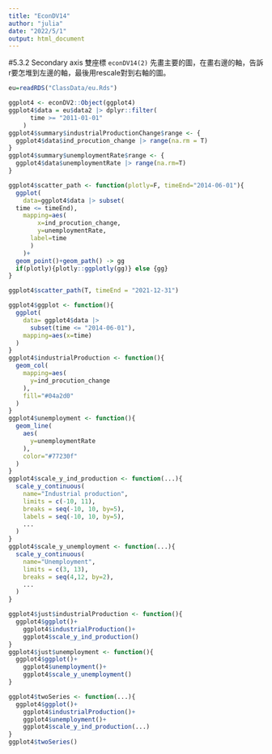 ```yaml
---
title: "EconDV14"
author: "julia"
date: "2022/5/1"
output: html_document
---
```


#5.3.2 Secondary axis 雙座標
`econDV14(2)`
先畫主要的圖，在畫右邊的軸，告訴r要怎堆到左邊的軸，最後用rescale對到右軸的圖。

```r
eu=readRDS("ClassData/eu.Rds")

ggplot4 <- econDV2::Object(ggplot4)
ggplot4$data = eu$data2 |> dplyr::filter(
      time >= "2011-01-01"
    )
ggplot4$summary$industrialProductionChange$range <- {
  ggplot4$data$ind_procution_change |> range(na.rm = T)
}
ggplot4$summary$unemploymentRate$range <- {
  ggplot4$data$unemploymentRate |> range(na.rm=T)
}

ggplot4$scatter_path <- function(plotly=F, timeEnd="2014-06-01"){
  ggplot(
    data=ggplot4$data |> subset(
  time <= timeEnd),
    mapping=aes(
        x=ind_procution_change,
        y=unemploymentRate,
      label=time
      )
    )+
  geom_point()+geom_path() -> gg
  if(plotly){plotly::ggplotly(gg)} else {gg}
}

ggplot4$scatter_path(T, timeEnd = "2021-12-31")
```

```r
ggplot4$ggplot <- function(){
  ggplot(
    data= ggplot4$data |>
      subset(time <= "2014-06-01"),
    mapping=aes(x=time)
  )
}
ggplot4$industrialProduction <- function(){
  geom_col(
    mapping=aes(
      y=ind_procution_change
    ),
    fill="#04a2d0"
  )
}
ggplot4$unemployment <- function(){
  geom_line(
    aes(
      y=unemploymentRate
    ),
    color="#77230f"
  )
}
ggplot4$scale_y_ind_production <- function(...){
  scale_y_continuous(
    name="Industrial production",
    limits = c(-10, 11),
    breaks = seq(-10, 10, by=5),
    labels = seq(-10, 10, by=5),
    ...
  )
}
ggplot4$scale_y_unemployment <- function(...){
  scale_y_continuous(
    name="Unemployment",
    limits = c(3, 13),
    breaks = seq(4,12, by=2),
    ...
  )
}

ggplot4$just$industrialProduction <- function(){
  ggplot4$ggplot()+
    ggplot4$industrialProduction()+
    ggplot4$scale_y_ind_production()
}
ggplot4$just$unemployment <- function(){
  ggplot4$ggplot()+
    ggplot4$unemployment()+
    ggplot4$scale_y_unemployment()
}

ggplot4$twoSeries <- function(...){
  ggplot4$ggplot()+
    ggplot4$industrialProduction()+
    ggplot4$unemployment()+
    ggplot4$scale_y_ind_production(...)
}
ggplot4$twoSeries()
```













